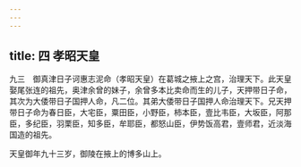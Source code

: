 ```yaml
---
---
---
```

title: 四 孝昭天皇
---




九三　御真津日子诃惠志泥命（孝昭天皇）在葛城之掖上之宫，治理天下。此天皇娶尾张连的祖先，奥津余曾的妹子，余曾多本比卖命而生的儿子，天押带日子命，其次为大倭带日子国押人命，凡二位。其弟大倭带日子国押人命治理天下。兄天押带日子命为春日臣，大宅臣，粟田臣，小野臣，柿本臣，壹比韦臣，大坂臣，阿那臣，多纪臣，羽栗臣，知多臣，牟耶臣，都怒山臣，伊势饭高君，壹师君，近淡海国造的祖先。

天皇御年九十三岁，御陵在掖上的博多山上。